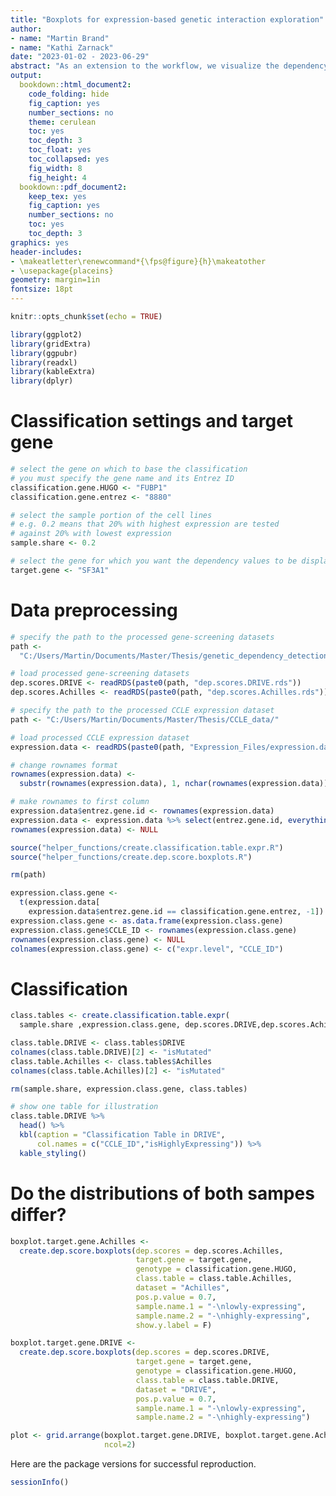 ```yaml
---
title: "Boxplots for expression-based genetic interaction exploration"
author:
- name: "Martin Brand"
- name: "Kathi Zarnack"
date: "2023-01-02 - 2023-06-29"
abstract: "As an extension to the workflow, we visualize the dependency scores directly for a selected gene."
output:
  bookdown::html_document2:
    code_folding: hide
    fig_caption: yes
    number_sections: no
    theme: cerulean
    toc: yes
    toc_depth: 3
    toc_float: yes
    toc_collapsed: yes
    fig_width: 8 
    fig_height: 4 
  bookdown::pdf_document2:
    keep_tex: yes
    fig_caption: yes
    number_sections: no
    toc: yes
    toc_depth: 3
graphics: yes
header-includes:
- \makeatletter\renewcommand*{\fps@figure}{h}\makeatother
- \usepackage{placeins}
geometry: margin=1in
fontsize: 18pt
---
```


```r
knitr::opts_chunk$set(echo = TRUE)
```

```r
library(ggplot2)
library(gridExtra)
library(ggpubr)
library(readxl)
library(kableExtra)
library(dplyr)
```

# Classification settings and target gene
```r
# select the gene on which to base the classification
# you must specify the gene name and its Entrez ID
classification.gene.HUGO <- "FUBP1"
classification.gene.entrez <- "8880"

# select the sample portion of the cell lines
# e.g. 0.2 means that 20% with highest expression are tested
# against 20% with lowest expression
sample.share <- 0.2

# select the gene for which you want the dependency values to be displayed
target.gene <- "SF3A1"
```

# Data preprocessing
```r
# specify the path to the processed gene-screening datasets
path <-
  "C:/Users/Martin/Documents/Master/Thesis/genetic_dependency_detection/data/"

# load processed gene-screening datasets
dep.scores.DRIVE <- readRDS(paste0(path, "dep.scores.DRIVE.rds"))
dep.scores.Achilles <- readRDS(paste0(path, "dep.scores.Achilles.rds"))

# specify the path to the processed CCLE expression dataset
path <- "C:/Users/Martin/Documents/Master/Thesis/CCLE_data/"

# load processed CCLE expression dataset
expression.data <- readRDS(paste0(path, "Expression_Files/expression.data.rds"))

# change rownames format
rownames(expression.data) <- 
  substr(rownames(expression.data), 1, nchar(rownames(expression.data)) - 3)

# make rownames to first column
expression.data$entrez.gene.id <- rownames(expression.data)
expression.data <- expression.data %>% select(entrez.gene.id, everything())
rownames(expression.data) <- NULL

source("helper_functions/create.classification.table.expr.R")
source("helper_functions/create.dep.score.boxplots.R")

rm(path)
```

```r
expression.class.gene <- 
  t(expression.data[
    expression.data$entrez.gene.id == classification.gene.entrez, -1])
expression.class.gene <- as.data.frame(expression.class.gene)
expression.class.gene$CCLE_ID <- rownames(expression.class.gene)
rownames(expression.class.gene) <- NULL
colnames(expression.class.gene) <- c("expr.level", "CCLE_ID")
```

# Classification
```r
class.tables <- create.classification.table.expr(
  sample.share ,expression.class.gene, dep.scores.DRIVE,dep.scores.Achilles)

class.table.DRIVE <- class.tables$DRIVE
colnames(class.table.DRIVE)[2] <- "isMutated"
class.table.Achilles <- class.tables$Achilles
colnames(class.table.Achilles)[2] <- "isMutated"

rm(sample.share, expression.class.gene, class.tables)

# show one table for illustration
class.table.DRIVE %>%
  head() %>%
  kbl(caption = "Classification Table in DRIVE",
      col.names = c("CCLE_ID","isHighlyExpressing")) %>%
  kable_styling()
```


# Do the distributions of both sampes differ?
```r
boxplot.target.gene.Achilles <- 
  create.dep.score.boxplots(dep.scores = dep.scores.Achilles,
                            target.gene = target.gene,
                            genotype = classification.gene.HUGO,
                            class.table = class.table.Achilles,
                            dataset = "Achilles",
                            pos.p.value = 0.7,
                            sample.name.1 = "-\nlowly-expressing",
                            sample.name.2 = "-\nhighly-expressing",
                            show.y.label = F)

boxplot.target.gene.DRIVE <- 
  create.dep.score.boxplots(dep.scores = dep.scores.DRIVE,
                            target.gene = target.gene,
                            genotype = classification.gene.HUGO,
                            class.table = class.table.DRIVE,
                            dataset = "DRIVE",
                            pos.p.value = 0.7,
                            sample.name.1 = "-\nlowly-expressing",
                            sample.name.2 = "-\nhighly-expressing")

plot <- grid.arrange(boxplot.target.gene.DRIVE, boxplot.target.gene.Achilles,
                     ncol=2)
```

Here are the package versions for successful reproduction.
```r
sessionInfo()
```